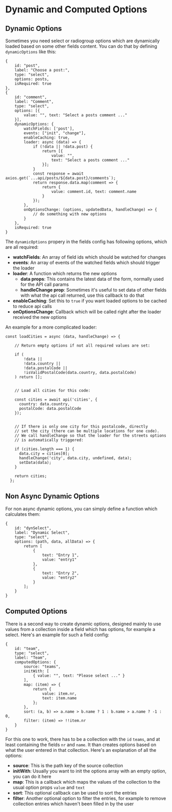 # Dynamic and Computed Options

## Dynamic Options

Sometimes you need select or radiogroup options which are dynamically loaded based on some other fields content. 
You can do that by defining `dynamicOptions` like this:

```
{
    id: "post",
    label: "Choose a post:",
    type: "select",
    options: posts,
    isRequired: true
},
{
    id: "comment",
    label: "Comment",
    type: "select",
    options: [{
        value: "", text: "Select a posts comment ..."
    }],
    dynamicOptions: {
        watchFields: ['post'],
        events: ["init", "change"],
        enableCaching: true,
        loader: async (data) => {
            if (!data || !data.post) {
                return [{
                    value: "",
                    text: "Select a posts comment ..."
                }];
            }
            const response = await axios.get(`...api/posts/${data.post}/comments`);
            return response.data.map(comment => {
                return {
                    value: comment.id, text: comment.name
                }
            });
        },
        onOptionsChange: (options, updatedData, handleChange) => {
            // do something with new options
        }
    },
    isRequired: true
}
```

The `dynamicOptions` propery in the fields config has following options, which are all required:

- **watchFields**: An array of field ids which should be watched for changes
- **events**: An array of events of the watched fields which should trigger the loader
- **loader**: A function which returns the new options
    - **data props**: This contains the latest data of the form, normally used for the API call params
    - **handleChange prop**: Sometimes it's useful to set data of other fields with what the api call returned, use this callback to do that
- **enableCaching**: Set this to `true` if you want loaded options to be cached to reduce api calls
- **onOptionsChange**: Callback which will be called right after the loader received the new options

An example for a more complicated loader:

```
const loadCities = async (data, handleChange) => {

    // Return empty options if not all required values are set:

    if (
        !data || 
        !data.country || 
        !data.postalCode || 
        !isValidPostalCode(data.country, data.postalCode)
    ) return [];


    // Load all cities for this code:

    const cities = await api('cities', {
      country: data.country,
      postalCode: data.postalCode
    });


    // If there is only one city for this postalcode, directly
    // set the city (there can be multiple locations for one code).
    // We call handleChange so that the loader for the streets options
    // is automatically triggered:

    if (cities.length === 1) {
      data.city = cities[0];
      handleChange('city', data.city, undefined, data);
      setData(data);
    }

    return cities;
  };
```

## Non Async Dynamic Options

For non async dynamic options, you can simply define a function which calculates them:

```
{
    id: "dynSelect",
    label: "Dynamic Select",
    type: "select",
    options: (path, data, allData) => {
        return [
            {   
                text: "Entry 1",
                value: "entry1"
            },
            {   
                text: "Entry 2",
                value: "entry2"
            }
        ];
    }
}
```

## Computed Options

There is a second way to create dynamic options, designed mainly to use values from a collection inside 
a field which has options, for example a select. Here's an example for such a field config:

```
{
    id: "team",
    type: "select",
    label: "Team",
    computedOptions: {
        source: "teams",
        initWith: [
            { value: "", text: "Please select ..." }
        ],
        map: (item) => {
            return {
                value: item.nr,
                text: item.name
            };
        },
        sort: (a, b) => a.name > b.name ? 1 : b.name > a.name ? -1 : 0,
        filter: (item) => !!item.nr
    }
}
```

For this one to work, there has to be a collection with the `id` `teams`, and at least containing the fields `nr` and `name`. 
It than creates options based on what the user entered in that collection. Here's an explanation of all the options:

- **source**: This is the path key of the source collection
- **initWith**: Usually you want to init the options array with an empty option, you can do it here
- **map**: This is a callback which maps the values of the collection to the usual option props `value` and `text`
- **sort**: This optional callback can be used to sort the entries
- **filter**: Another optional option to filter the entries, for example to remove collection entries which haven't been filled in by the user